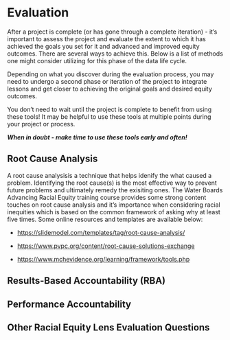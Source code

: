 # Evaluation

After a project is complete (or has gone through a complete iteration) - it's important to assess the project and evaluate the extent to which it has achieved the goals you set for it and advanced and improved equity outcomes. There are several ways to achieve this. Below is a list of methods one might consider utilizing for this phase of the data life cycle.

Depending on what you discover during the evaluation process, you may need to undergo a second phase or iteration of the project to integrate lessons and get closer to achieving the original goals and desired equity outcomes.

::: callout-tip
You don't need to wait until the project is complete to benefit from using these tools! It may be helpful to use these tools at multiple points during your project or process.

***When in doubt - make time to use these tools early and often!***
:::

## Root Cause Analysis

A root cause analysisis a technique that helps idenify the what caused a problem. Identifying the root cause(s) is the most effective way to prevent future problems and ultimately remedy the exisiting ones. The Water Boards Advancing Racial Equity training course provides some strong content touches on root cause analysis and it's importance when considering racial inequities which is based on the common framework of asking why at least five times. Some online resources and templates are available below:

-   <https://slidemodel.com/templates/tag/root-cause-analysis/>

-   <https://www.pvpc.org/content/root-cause-solutions-exchange>

-   <https://www.mchevidence.org/learning/framework/tools.php>

## Results-Based Accountability (RBA)

## Performance Accountability

## Other Racial Equity Lens Evaluation Questions
